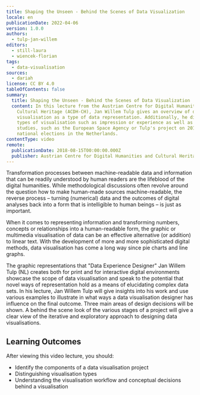 ```yaml
---
title: Shaping the Unseen - Behind the Scenes of Data Visualization
locale: en
publicationDate: 2022-04-06
version: 1.0.0
authors:
  - tulp-jan-willem
editors:
  - still-laura
  - wiencek-florian
tags:
  - data-visualisation
sources:
  - dariah
license: CC BY 4.0
tableOfContents: false
summary:
  title: Shaping the Unseen - Behind the Scenes of Data Visualization
  content: In this lecture from the Austrian Centre for Digital Humanities and
    Cultural Heritage (ACDH-CH), Jan Willem Tulp gives an overview of data
    visualisation as a type of data representation. Additionally, he discusses
    types of visualisation such as impression or experience as well as case
    studies, such as the European Space Agency or Tulp's project on 2012
    national elections in the Netherlands.
contentType: video
remote:
  publicationDate: 2018-08-15T00:00:00.000Z
  publisher: Austrian Centre for Digital Humanities and Cultural Heritage (ACDH-CH)
---
```

Transformation processes between machine-readable data and information that can be readily understood by human readers are the lifeblood of the digital humanities. While methodological discussions often revolve around the question how to make human-made sources machine-readable, the reverse process – turning (numerical) data and the outcomes of digital analyses back into a form that is intelligible to human beings – is just as important.

When it comes to representing information and transforming numbers, concepts or relationships into a human-readable form, the graphic or multimedia visualisation of data can be an effective alternative (or addition) to linear text. With the development of more and more sophisticated digital methods, data visualisation has come a long way since pie charts and line graphs.

The graphic representations that "Data Experience Designer" Jan Willem Tulp (NL) creates both for print and for interactive digital environments showcase the scope of data visualisation and speak to the potential that novel ways of representation hold as a means of elucidating complex data sets. In his lecture, Jan Willem Tulp will give insights into his work and use various examples to illustrate in what ways a data visualisation designer has influence on the final outcome. Three main areas of design decisions will be shown. A behind the scene look of the various stages of a project will give a clear view of the iterative and exploratory approach to designing data visualisations.

## Learning Outcomes

After viewing this video lecture, you should:

* Identify the components of a data visualisation project
* Distinguishing visualisation types
* Understanding the visualisation workflow and conceptual decisions behind a visualisation

<VideoCard provider="youtube" id="m7FtOsx9dYM" title="ACDH-CH Lecture 4.2 Shaping the Unseen - Behind the Scences of Data Visualization" subtitle="Click here to view" image="images/acdh-ch-video.png" />
